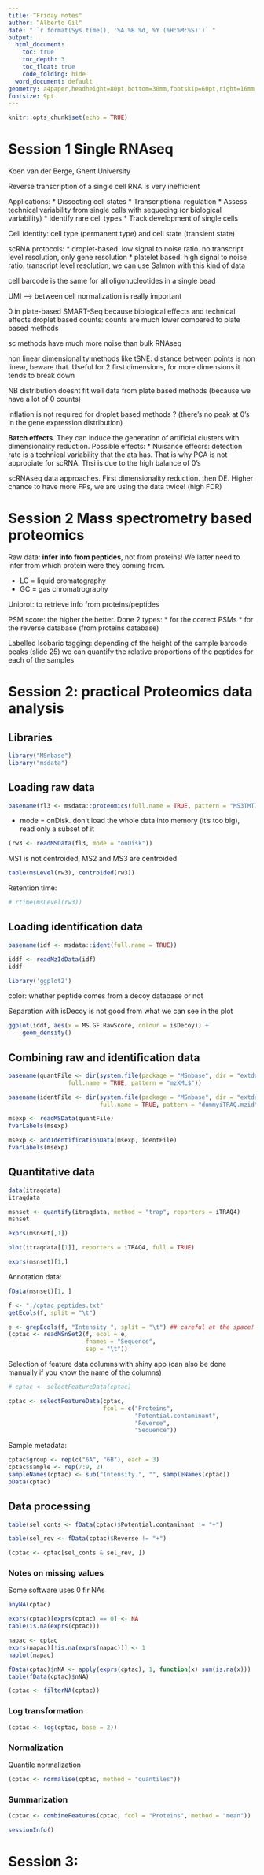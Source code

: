 ```yaml
---
title: “Friday notes"
author: “Alberto Gil"
date: " `r format(Sys.time(), '%A %B %d, %Y (%H:%M:%S)')` "
output:
  html_document:
    toc: true
    toc_depth: 3
    toc_float: true
    code_folding: hide
  word_document: default
geometry: a4paper,headheight=80pt,bottom=30mm,footskip=60pt,right=16mm,left=22mm
fontsize: 9pt
---
```


```r
knitr::opts_chunk$set(echo = TRUE)
```

# Session 1 Single RNAseq

Koen van der Berge, Ghent University

Reverse transcription of a single cell RNA is very inefficient 

Applications: 
* Dissecting cell states
* Transcriptional regulation
* Assess technical variability from single cells with sequecing (or biological variability)
* identify rare cell types
* Track development of single cells 

Cell identity: cell type (permanent type) and cell state (transient state)

scRNA protocols:
* droplet-based. low signal to noise ratio. no transcript level resolution, only gene resolution
* platelet based. high signal to noise ratio. transcript level resolution, we can use Salmon with this kind of data

cell barcode is the same for all oligonucleotides in a single bead

UMI --> between cell normalization is really important

0 in plate-based SMART-Seq because biological effects and technical effects 
droplet based counts: counts are much lower compared to plate based methods

sc methods have much more noise than bulk RNAseq 

non linear dimensionality methods like tSNE: distance between points is non linear, beware that. Useful for 2 first dimensions, for more dimensions it tends to break down 

NB distribution doesnt fit well data from plate based methods (because we have a lot of 0 counts)

inflation is not required for droplet based methods ? (there's no peak at 0's in the gene expression distribution)

**Batch effects**. They can induce the generation of artificial clusters with dimensionality reduction. Possible effects: 
* Nuisance effecrs: detection rate is a technical variability that the ata has. That is why PCA is not appropiate for scRNA. Thsi is due to the high balance of 0's 

scRNAseq data approaches. First dimensionality reduction. then DE. Higher chance to have more FPs, we are using the data twice! (high FDR) 

# Session 2 Mass spectrometry based proteomics

Raw data: **infer info from peptides**, not from proteins! We latter need to infer from which protein were they coming from.

* LC = liquid cromatography
* GC = gas chromatrography

Uniprot: to retrieve info from proteins/peptides 

PSM score: the higher the better. Done 2 types: 
* for the correct PSMs 
* for the reverse database (from proteins database)

Labelled Isobaric tagging: depending of the height of the sample barcode peaks (slide 25) we can quantify the relative proportions of the peptides for each of the samples 

# Session 2: practical Proteomics data analysis

## Libraries
```r
library("MSnbase")
library("msdata")
```

## Loading raw data 
```r
basename(fl3 <- msdata::proteomics(full.name = TRUE, pattern = "MS3TMT11"))
```

* mode = onDisk. don't load the whole data into memory (it's too big), read only a subset of it 
```r
(rw3 <- readMSData(fl3, mode = "onDisk"))
```

MS1 is not centroided, MS2 and MS3 are centroided 
```r
table(msLevel(rw3), centroided(rw3))
```

Retention time: 
```r
# rtime(msLevel(rw3))
```

## Loading identification data

```r
basename(idf <- msdata::ident(full.name = TRUE))
```

```r
iddf <- readMzIdData(idf)
iddf
```

```r
library('ggplot2')
```

color: whether peptide comes from a decoy database or not 

Separation with isDecoy is not good from what we can see in the plot 
```r
ggplot(iddf, aes(x = MS.GF.RawScore, colour = isDecoy)) +
    geom_density()
```

## Combining raw and identification data 

```r
basename(quantFile <- dir(system.file(package = "MSnbase", dir = "extdata"),
                 full.name = TRUE, pattern = "mzXML$"))
```

```r
basename(identFile <- dir(system.file(package = "MSnbase", dir = "extdata"),
                          full.name = TRUE, pattern = "dummyiTRAQ.mzid"))
```

```r
msexp <- readMSData(quantFile)
fvarLabels(msexp)
```

```r
msexp <- addIdentificationData(msexp, identFile)
fvarLabels(msexp)
```

## Quantitative data

```r
data(itraqdata)
itraqdata
```

```r
msnset <- quantify(itraqdata, method = "trap", reporters = iTRAQ4)
msnset
```

```r
exprs(msnset[,1])
```

```r
plot(itraqdata[[1]], reporters = iTRAQ4, full = TRUE)
```

```r
exprs(msnset)[1,]
```

Annotation data: 
```r
fData(msnset)[1, ]
```

```r
f <- "./cptac_peptides.txt"
getEcols(f, split = "\t")
```

```r
e <- grepEcols(f, "Intensity ", split = "\t") ## careful at the space!
(cptac <- readMSnSet2(f, ecol = e,
                      fnames = "Sequence",
                      sep = "\t"))
```

Selection of feature data columns with shiny app (can also be done manually if you know the name of the columns)
```r
# cptac <- selectFeatureData(cptac)
```

```r
cptac <- selectFeatureData(cptac,
                           fcol = c("Proteins",
                                    "Potential.contaminant",
                                    "Reverse",
                                    "Sequence"))
```

Sample metadata:
```r
cptac$group <- rep(c("6A", "6B"), each = 3)
cptac$sample <- rep(7:9, 2)
sampleNames(cptac) <- sub("Intensity.", "", sampleNames(cptac))
pData(cptac)
```

## Data processing

```r
table(sel_conts <- fData(cptac)$Potential.contaminant != "+")
```

```r
table(sel_rev <- fData(cptac)$Reverse != "+")
```

```r
(cptac <- cptac[sel_conts & sel_rev, ])
```

### Notes on missing values 

Some software uses 0 fir NAs 
```r
anyNA(cptac)
```


```r
exprs(cptac)[exprs(cptac) == 0] <- NA
table(is.na(exprs(cptac)))
```

```r
napac <- cptac
exprs(napac)[!is.na(exprs(napac))] <- 1
naplot(napac)
```

```r
fData(cptac)$nNA <- apply(exprs(cptac), 1, function(x) sum(is.na(x)))
table(fData(cptac)$nNA)
```

```r
(cptac <- filterNA(cptac))
```

### Log transformation 

```r
(cptac <- log(cptac, base = 2))
```

### Normalization
Quantile normalization
```r
(cptac <- normalise(cptac, method = "quantiles"))
```

### Summarization
```r
(cptac <- combineFeatures(cptac, fcol = "Proteins", method = "mean"))
```

```r
sessionInfo()
```

# Session 3: 
